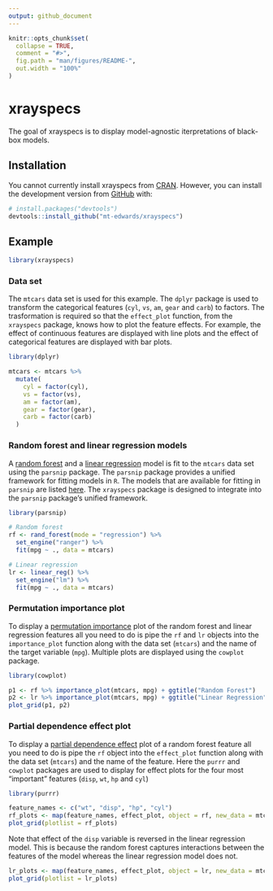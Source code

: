 ```yaml
---
output: github_document
---
```


<!-- README.md is generated from README.Rmd. Please edit that file -->

```r
knitr::opts_chunk$set(
  collapse = TRUE,
  comment = "#>",
  fig.path = "man/figures/README-",
  out.width = "100%"
)
```
# xrayspecs

<!-- badges: start -->
<!-- badges: end -->

The goal of xrayspecs is to display model-agnostic iterpretations of black-box models.

## Installation

You cannot currently install xrayspecs from [CRAN](https://CRAN.R-project.org). However, you can install the development version from [GitHub](https://github.com/) with:

```r
# install.packages("devtools")
devtools::install_github("mt-edwards/xrayspecs")
```
## Example

```r
library(xrayspecs)
```

### Data set

The `mtcars` data set is used for this example. The `dplyr` package is used to transform the categorical features (`cyl`, `vs`, `am`, `gear` and `carb`) to factors. The trasformation is required so that the `effect_plot` function, from the `xrayspecs` package, knows how to plot the feature effects. For example, the effect of continuous features are displayed with line plots and the effect of categorical features are displayed with bar plots.

```r
library(dplyr)

mtcars <- mtcars %>% 
  mutate(
    cyl = factor(cyl),
    vs = factor(vs),
    am = factor(am),
    gear = factor(gear),
    carb = factor(carb)
  )
```

### Random forest and linear regression models

A [random forest](https://en.wikipedia.org/wiki/Random_forest) and a [linear regression](https://en.wikipedia.org/wiki/Linear_regression) model is fit to the `mtcars` data set using the `parsnip` package. The `parsnip` package provides a unified framework for fitting models in `R`. The models that are available for fitting in `parsnip` are listed [here](https://tidymodels.github.io/parsnip/articles/articles/Models.html). The `xrayspecs` package is designed to integrate into the `parsnip` package's unified framework.

```r
library(parsnip)

# Random forest
rf <- rand_forest(mode = "regression") %>% 
  set_engine("ranger") %>% 
  fit(mpg ~ ., data = mtcars)

# Linear regression
lr <- linear_reg() %>% 
  set_engine("lm") %>% 
  fit(mpg ~ ., data = mtcars)
```

### Permutation importance plot

To display a [permutation importance](https://christophm.github.io/interpretable-ml-book/feature-importance.html) plot of the random forest and linear regression features all you need to do is pipe the `rf` and `lr` objects into the `importance_plot` function along with the data set (`mtcars`) and the name of the target variable (`mpg`). Multiple plots are displayed using the `cowplot` package.

```r
library(cowplot)

p1 <- rf %>% importance_plot(mtcars, mpg) + ggtitle("Random Forest")
p2 <- lr %>% importance_plot(mtcars, mpg) + ggtitle("Linear Regression")
plot_grid(p1, p2)
```

### Partial dependence effect plot

To display a [partial dependence effect](https://christophm.github.io/interpretable-ml-book/pdp.html) plot of a random forest feature all you need to do is pipe the `rf` object into the `effect_plot` function along with the data set (`mtcars`) and the name of the feature. Here the `purrr` and `cowplot` packages are used to display for effect plots for the four most "important" features (`disp`, `wt`, `hp` and `cyl`)

```r
library(purrr)

feature_names <- c("wt", "disp", "hp", "cyl")
rf_plots <- map(feature_names, effect_plot, object = rf, new_data = mtcars)
plot_grid(plotlist = rf_plots)
```

Note that effect of the `disp` variable is reversed in the linear regression model. This is because the random forest captures interactions between the features of the model whereas the linear regression model does not. 

```r
lr_plots <- map(feature_names, effect_plot, object = lr, new_data = mtcars)
plot_grid(plotlist = lr_plots)
```
